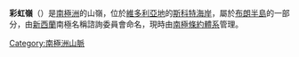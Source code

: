 {{coord|78|6|S|165|24|E|display=title}}

'''彩虹嶺'''（{{lang-en|Rainbow Ridge}}）是[[南極洲|南極洲]]的山嶺，位於[[維多利亞地|維多利亞地]]的[[斯科特海岸|斯科特海岸]]，屬於[[布朗半島|布朗半島]]的一部分，由[[新西蘭|新西蘭]]南極名稱諮詢委員會命名，現時由[[南極條約體系|南極條約體系]]管理。

{{DEFAULTSORT:Rainbow Ridge}}
[[Category:南極洲山脈|Category:南極洲山脈]]


{{ScottCoast-geo-stub}}